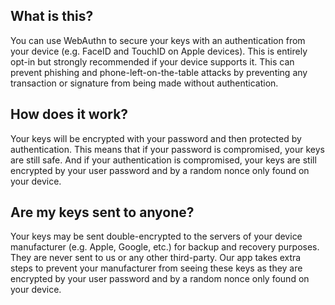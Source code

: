 ## What is this?

<div className="h-2"/>

You can use WebAuthn to secure your keys with an authentication from your device (e.g. FaceID and TouchID on Apple devices). This is entirely opt-in but strongly recommended if your device supports it. This can prevent phishing and phone-left-on-the-table attacks by preventing any transaction or signature from being made without authentication.

<div className="h-4"/>

## How does it work?

<div className="h-2"/>

Your keys will be encrypted with your password and then protected by authentication. This means that if your password is compromised, your keys are still safe. And if your authentication is compromised, your keys are still encrypted by your user password and by a random nonce only found on your device.

<div className="h-4"/>

## Are my keys sent to anyone?

<div className="h-2"/>

Your keys may be sent double-encrypted to the servers of your device manufacturer (e.g. Apple, Google, etc.) for backup and recovery purposes. They are never sent to us or any other third-party. Our app takes extra steps to prevent your manufacturer from seeing these keys as they are encrypted by your user password and by a random nonce only found on your device.